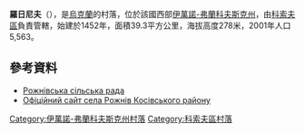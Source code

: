 {{coord|48|22|0|N|25|13|34|E|scale:30000|display=title}}

'''羅日尼夫'''（{{lang-uk|Рожнів}}），是[[烏克蘭|烏克蘭]]的村落，位於該國西部[[伊萬諾-弗蘭科夫斯克州|伊萬諾-弗蘭科夫斯克州]]，由[[科索夫區|科索夫區]]負責管轄，始建於1452年，面積39.3平方公里，海拔高度278米，2001年人口5,563。

==參考資料==
* [https://web.archive.org/web/20160220065939/http://rozhniv.kosiv.net/ Рожнівська сільська рада]
* [https://web.archive.org/web/20160220065939/http://rozhniv.kosiv.net/ Офіційний сайт села Рожнів Косівського району]

{{DEFAULTSORT:Рожнів}}
[[Category:伊萬諾-弗蘭科夫斯克州村落|Category:伊萬諾-弗蘭科夫斯克州村落]]
[[Category:科索夫區村落|Category:科索夫區村落]]


{{IvanoFrankivsk-geo-stub}}